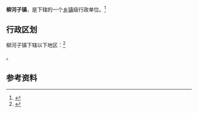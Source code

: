 {{中国乡级行政区|21/10/81/108/000}}

'''柳河子镇'''，是{{PRC admin/fullname|21/10/81/108/000|3}}下辖的一个[[乡镇|乡镇]]级行政单位。<ref>{{PRC admin/ref sgc|{{PRC admin/parent|21/10/81/108/000}}}}</ref>

== 行政区划 ==

柳河子镇下辖以下地区：<ref>{{PRC admin/ref sgc|21/10/81/108/000}}</ref>

{{PRC admin/children|21/10/81/108/000}}。

== 参考资料 ==

{{reflist}}

{{行政区划小作品}}
{{PRC admin/navcat|21/10/81/108/000}}